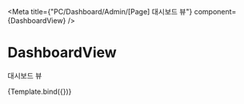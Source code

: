 

<Meta
    title={"PC/Dashboard/Admin/[Page] 대시보드 뷰"}
    component={DashboardView}
/>

# DashboardView

대시보드 뷰


<Canvas>
    <Story name="Default">{Template.bind({})}</Story>
</Canvas>
